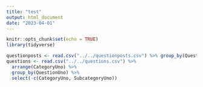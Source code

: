 ```yaml
---
title: "test"
output: html_document
date: "2023-04-01"
---
```


```r
knitr::opts_chunk$set(echo = TRUE)
library(tidyverse)
```

```r
questionposts <- read.csv("../../questionposts.csv") %>% group_by(QuestionUno)
questions <- read.csv("../../questions.csv") %>% 
  arrange(CategoryUno) %>% 
  group_by(QuestionUno) %>%
  select(-c(CategoryUno, SubcategoryUno))
```